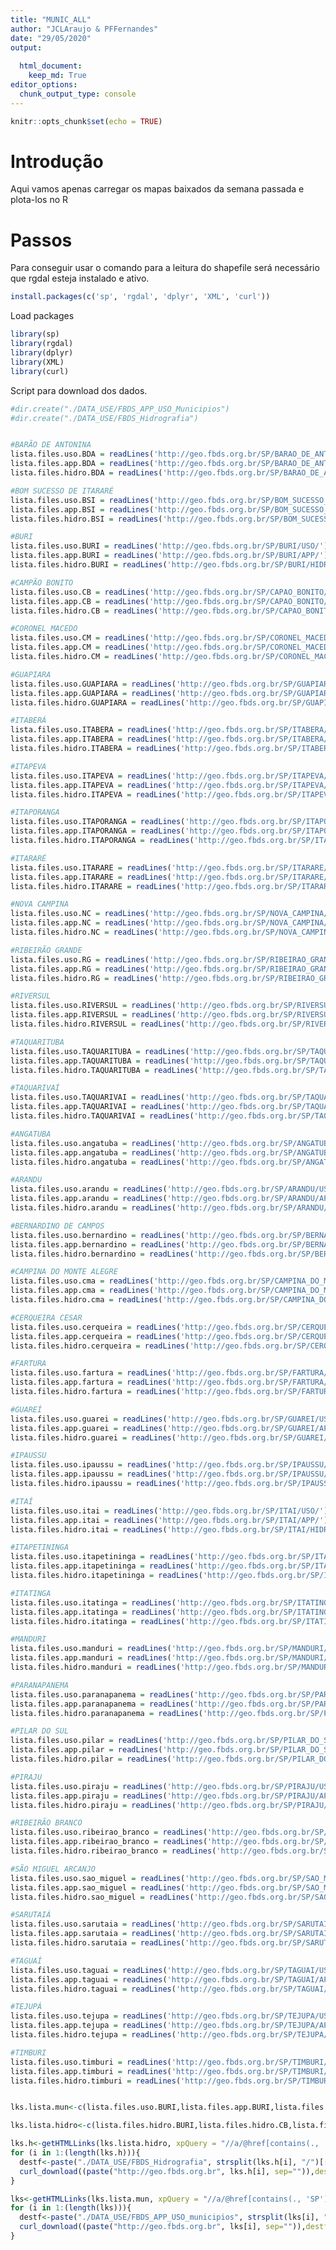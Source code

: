 ```yaml
---
title: "MUNIC_ALL"
author: "JCLAraujo & PFFernandes"
date: "29/05/2020"
output: 
  
  html_document:
    keep_md: True
editor_options: 
  chunk_output_type: console
---
```

```r
knitr::opts_chunk$set(echo = TRUE)
```

# Introdução
Aqui vamos apenas carregar os mapas baixados da semana passada e plota-los no R

# Passos
Para conseguir usar o comando para a leitura do shapefile será necessário que rgdal esteja instalado e ativo.
```r
install.packages(c('sp', 'rgdal', 'dplyr', 'XML', 'curl'))
```

Load packages
```r

library(sp)
library(rgdal)
library(dplyr)
library(XML)
library(curl)
```

Script para download dos dados.
```r
#dir.create("./DATA_USE/FBDS_APP_USO_Municipios")
#dir.create("./DATA_USE/FBDS_Hidrografia")


#BARÃO DE ANTONINA
lista.files.uso.BDA = readLines('http://geo.fbds.org.br/SP/BARAO_DE_ANTONINA/USO/')
lista.files.app.BDA = readLines('http://geo.fbds.org.br/SP/BARAO_DE_ANTONINA/APP/')
lista.files.hidro.BDA = readLines('http://geo.fbds.org.br/SP/BARAO_DE_ANTONINA/HIDROGRAFIA/')

#BOM SUCESSO DE ITARARÉ
lista.files.uso.BSI = readLines('http://geo.fbds.org.br/SP/BOM_SUCESSO_DE_ITARARE/USO/')
lista.files.app.BSI = readLines('http://geo.fbds.org.br/SP/BOM_SUCESSO_DE_ITARARE/APP/')
lista.files.hidro.BSI = readLines('http://geo.fbds.org.br/SP/BOM_SUCESSO_DE_ITARARE/HIDROGRAFIA/')

#BURI
lista.files.uso.BURI = readLines('http://geo.fbds.org.br/SP/BURI/USO/')
lista.files.app.BURI = readLines('http://geo.fbds.org.br/SP/BURI/APP/')
lista.files.hidro.BURI = readLines('http://geo.fbds.org.br/SP/BURI/HIDROGRAFIA/')

#CAMPÃO BONITO
lista.files.uso.CB = readLines('http://geo.fbds.org.br/SP/CAPAO_BONITO/USO/')
lista.files.app.CB = readLines('http://geo.fbds.org.br/SP/CAPAO_BONITO/APP/')
lista.files.hidro.CB = readLines('http://geo.fbds.org.br/SP/CAPAO_BONITO/HIDROGRAFIA/')

#CORONEL MACEDO
lista.files.uso.CM = readLines('http://geo.fbds.org.br/SP/CORONEL_MACEDO/USO/')
lista.files.app.CM = readLines('http://geo.fbds.org.br/SP/CORONEL_MACEDO/APP/')
lista.files.hidro.CM = readLines('http://geo.fbds.org.br/SP/CORONEL_MACEDO/HIDROGRAFIA/')

#GUAPIARA
lista.files.uso.GUAPIARA = readLines('http://geo.fbds.org.br/SP/GUAPIARA/USO/')
lista.files.app.GUAPIARA = readLines('http://geo.fbds.org.br/SP/GUAPIARA/APP/')
lista.files.hidro.GUAPIARA = readLines('http://geo.fbds.org.br/SP/GUAPIARA/HIDROGRAFIA/')

#ITABERÁ
lista.files.uso.ITABERA = readLines('http://geo.fbds.org.br/SP/ITABERA/USO/')
lista.files.app.ITABERA = readLines('http://geo.fbds.org.br/SP/ITABERA/APP/')
lista.files.hidro.ITABERA = readLines('http://geo.fbds.org.br/SP/ITABERA/HIDROGRAFIA/')

#ITAPEVA
lista.files.uso.ITAPEVA = readLines('http://geo.fbds.org.br/SP/ITAPEVA/USO/')
lista.files.app.ITAPEVA = readLines('http://geo.fbds.org.br/SP/ITAPEVA/APP/')
lista.files.hidro.ITAPEVA = readLines('http://geo.fbds.org.br/SP/ITAPEVA/HIDROGRAFIA/')

#ITAPORANGA
lista.files.uso.ITAPORANGA = readLines('http://geo.fbds.org.br/SP/ITAPORANGA/USO/')
lista.files.app.ITAPORANGA = readLines('http://geo.fbds.org.br/SP/ITAPORANGA/APP/')
lista.files.hidro.ITAPORANGA = readLines('http://geo.fbds.org.br/SP/ITAPORANGA/HIDROGRAFIA/')

#ITARARÉ
lista.files.uso.ITARARE = readLines('http://geo.fbds.org.br/SP/ITARARE/USO/')
lista.files.app.ITARARE = readLines('http://geo.fbds.org.br/SP/ITARARE/APP/')
lista.files.hidro.ITARARE = readLines('http://geo.fbds.org.br/SP/ITARARE/HIDROGRAFIA/')

#NOVA CAMPINA
lista.files.uso.NC = readLines('http://geo.fbds.org.br/SP/NOVA_CAMPINA/USO/')
lista.files.app.NC = readLines('http://geo.fbds.org.br/SP/NOVA_CAMPINA/APP/')
lista.files.hidro.NC = readLines('http://geo.fbds.org.br/SP/NOVA_CAMPINA/HIDROGRAFIA/')

#RIBEIRÃO GRANDE
lista.files.uso.RG = readLines('http://geo.fbds.org.br/SP/RIBEIRAO_GRANDE/USO/')
lista.files.app.RG = readLines('http://geo.fbds.org.br/SP/RIBEIRAO_GRANDE/APP/')
lista.files.hidro.RG = readLines('http://geo.fbds.org.br/SP/RIBEIRAO_GRANDE/HIDROGRAFIA/')

#RIVERSUL
lista.files.uso.RIVERSUL = readLines('http://geo.fbds.org.br/SP/RIVERSUL/USO/')
lista.files.app.RIVERSUL = readLines('http://geo.fbds.org.br/SP/RIVERSUL/APP/')
lista.files.hidro.RIVERSUL = readLines('http://geo.fbds.org.br/SP/RIVERSUL/HIDROGRAFIA/')

#TAQUARITUBA
lista.files.uso.TAQUARITUBA = readLines('http://geo.fbds.org.br/SP/TAQUARITUBA/USO/')
lista.files.app.TAQUARITUBA = readLines('http://geo.fbds.org.br/SP/TAQUARITUBA/APP/')
lista.files.hidro.TAQUARITUBA = readLines('http://geo.fbds.org.br/SP/TAQUARITUBA/HIDROGRAFIA/')

#TAQUARIVAÍ
lista.files.uso.TAQUARIVAI = readLines('http://geo.fbds.org.br/SP/TAQUARIVAI/USO/')
lista.files.app.TAQUARIVAI = readLines('http://geo.fbds.org.br/SP/TAQUARIVAI/APP/')
lista.files.hidro.TAQUARIVAI = readLines('http://geo.fbds.org.br/SP/TAQUARIVAI/HIDROGRAFIA/')

#ANGATUBA
lista.files.uso.angatuba = readLines('http://geo.fbds.org.br/SP/ANGATUBA/USO/')
lista.files.app.angatuba = readLines('http://geo.fbds.org.br/SP/ANGATUBA/APP/')
lista.files.hidro.angatuba = readLines('http://geo.fbds.org.br/SP/ANGATUBA/HIDROGRAFIA/')

#ARANDU
lista.files.uso.arandu = readLines('http://geo.fbds.org.br/SP/ARANDU/USO/')
lista.files.app.arandu = readLines('http://geo.fbds.org.br/SP/ARANDU/APP/')
lista.files.hidro.arandu = readLines('http://geo.fbds.org.br/SP/ARANDU/HIDROGRAFIA/')

#BERNARDINO DE CAMPOS
lista.files.uso.bernardino = readLines('http://geo.fbds.org.br/SP/BERNARDINO_DE_CAMPOS/USO/')
lista.files.app.bernardino = readLines('http://geo.fbds.org.br/SP/BERNARDINO_DE_CAMPOS/APP/')
lista.files.hidro.bernardino = readLines('http://geo.fbds.org.br/SP/BERNARDINO_DE_CAMPOS/HIDROGRAFIA/')

#CAMPINA DO MONTE ALEGRE
lista.files.uso.cma = readLines('http://geo.fbds.org.br/SP/CAMPINA_DO_MONTE_ALEGRE/USO/')
lista.files.app.cma = readLines('http://geo.fbds.org.br/SP/CAMPINA_DO_MONTE_ALEGRE/APP/')
lista.files.hidro.cma = readLines('http://geo.fbds.org.br/SP/CAMPINA_DO_MONTE_ALEGRE/HIDROGRAFIA/')

#CERQUEIRA CESAR
lista.files.uso.cerqueira = readLines('http://geo.fbds.org.br/SP/CERQUEIRA_CESAR/USO/')
lista.files.app.cerqueira = readLines('http://geo.fbds.org.br/SP/CERQUEIRA_CESAR/APP/')
lista.files.hidro.cerqueira = readLines('http://geo.fbds.org.br/SP/CERQUEIRA_CESAR/HIDROGRAFIA/')

#FARTURA
lista.files.uso.fartura = readLines('http://geo.fbds.org.br/SP/FARTURA/USO/')
lista.files.app.fartura = readLines('http://geo.fbds.org.br/SP/FARTURA/APP/')
lista.files.hidro.fartura = readLines('http://geo.fbds.org.br/SP/FARTURA/HIDROGRAFIA/')

#GUAREÍ
lista.files.uso.guarei = readLines('http://geo.fbds.org.br/SP/GUAREI/USO/')
lista.files.app.guarei = readLines('http://geo.fbds.org.br/SP/GUAREI/APP/')
lista.files.hidro.guarei = readLines('http://geo.fbds.org.br/SP/GUAREI/HIDROGRAFIA/')

#IPAUSSU
lista.files.uso.ipaussu = readLines('http://geo.fbds.org.br/SP/IPAUSSU/USO/')
lista.files.app.ipaussu = readLines('http://geo.fbds.org.br/SP/IPAUSSU/APP/')
lista.files.hidro.ipaussu = readLines('http://geo.fbds.org.br/SP/IPAUSSU/HIDROGRAFIA/')

#ITAÍ
lista.files.uso.itai = readLines('http://geo.fbds.org.br/SP/ITAI/USO/')
lista.files.app.itai = readLines('http://geo.fbds.org.br/SP/ITAI/APP/')
lista.files.hidro.itai = readLines('http://geo.fbds.org.br/SP/ITAI/HIDROGRAFIA/')

#ITAPETININGA
lista.files.uso.itapetininga = readLines('http://geo.fbds.org.br/SP/ITAPETININGA/USO/')
lista.files.app.itapetininga = readLines('http://geo.fbds.org.br/SP/ITAPETININGA/APP/')
lista.files.hidro.itapetininga = readLines('http://geo.fbds.org.br/SP/ITAPETININGA/HIDROGRAFIA/')

#ITATINGA
lista.files.uso.itatinga = readLines('http://geo.fbds.org.br/SP/ITATINGA/USO/')
lista.files.app.itatinga = readLines('http://geo.fbds.org.br/SP/ITATINGA/APP/')
lista.files.hidro.itatinga = readLines('http://geo.fbds.org.br/SP/ITATINGA/HIDROGRAFIA/')

#MANDURI
lista.files.uso.manduri = readLines('http://geo.fbds.org.br/SP/MANDURI/USO/')
lista.files.app.manduri = readLines('http://geo.fbds.org.br/SP/MANDURI/APP/')
lista.files.hidro.manduri = readLines('http://geo.fbds.org.br/SP/MANDURI/HIDROGRAFIA/')

#PARANAPANEMA
lista.files.uso.paranapanema = readLines('http://geo.fbds.org.br/SP/PARANAPANEMA/USO/')
lista.files.app.paranapanema = readLines('http://geo.fbds.org.br/SP/PARANAPANEMA/APP/')
lista.files.hidro.paranapanema = readLines('http://geo.fbds.org.br/SP/PARANAPANEMA/HIDROGRAFIA/')

#PILAR DO SUL
lista.files.uso.pilar = readLines('http://geo.fbds.org.br/SP/PILAR_DO_SUL/USO/')
lista.files.app.pilar = readLines('http://geo.fbds.org.br/SP/PILAR_DO_SUL/APP/')
lista.files.hidro.pilar = readLines('http://geo.fbds.org.br/SP/PILAR_DO_SUL/HIDROGRAFIA/')

#PIRAJU
lista.files.uso.piraju = readLines('http://geo.fbds.org.br/SP/PIRAJU/USO/')
lista.files.app.piraju = readLines('http://geo.fbds.org.br/SP/PIRAJU/APP/')
lista.files.hidro.piraju = readLines('http://geo.fbds.org.br/SP/PIRAJU/HIDROGRAFIA/')

#RIBEIRÃO BRANCO
lista.files.uso.ribeirao_branco = readLines('http://geo.fbds.org.br/SP/RIBEIRAO_BRANCO/USO/')
lista.files.app.ribeirao_branco = readLines('http://geo.fbds.org.br/SP/RIBEIRAO_BRANCO/APP/')
lista.files.hidro.ribeirao_branco = readLines('http://geo.fbds.org.br/SP/RIBEIRAO_BRANCO/HIDROGRAFIA/')

#SÃO MIGUEL ARCANJO
lista.files.uso.sao_miguel = readLines('http://geo.fbds.org.br/SP/SAO_MIGUEL_ARCANJO/USO/')
lista.files.app.sao_miguel = readLines('http://geo.fbds.org.br/SP/SAO_MIGUEL_ARCANJO/APP/')
lista.files.hidro.sao_miguel = readLines('http://geo.fbds.org.br/SP/SAO_MIGUEL_ARCANJO/HIDROGRAFIA/')

#SARUTAIÁ
lista.files.uso.sarutaia = readLines('http://geo.fbds.org.br/SP/SARUTAIA/USO/')
lista.files.app.sarutaia = readLines('http://geo.fbds.org.br/SP/SARUTAIA/APP/')
lista.files.hidro.sarutaia = readLines('http://geo.fbds.org.br/SP/SARUTAIA/HIDROGRAFIA/')

#TAGUAÍ
lista.files.uso.taguai = readLines('http://geo.fbds.org.br/SP/TAGUAI/USO/')
lista.files.app.taguai = readLines('http://geo.fbds.org.br/SP/TAGUAI/APP/')
lista.files.hidro.taguai = readLines('http://geo.fbds.org.br/SP/TAGUAI/HIDROGRAFIA/')

#TEJUPÁ
lista.files.uso.tejupa = readLines('http://geo.fbds.org.br/SP/TEJUPA/USO/')
lista.files.app.tejupa = readLines('http://geo.fbds.org.br/SP/TEJUPA/APP/')
lista.files.hidro.tejupa = readLines('http://geo.fbds.org.br/SP/TEJUPA/HIDROGRAFIA/')

#TIMBURI
lista.files.uso.timburi = readLines('http://geo.fbds.org.br/SP/TIMBURI/USO/')
lista.files.app.timburi = readLines('http://geo.fbds.org.br/SP/TIMBURI/APP/')
lista.files.hidro.timburi = readLines('http://geo.fbds.org.br/SP/TIMBURI/HIDROGRAFIA/')


lks.lista.mun<-c(lista.files.uso.BURI,lista.files.app.BURI,lista.files.uso.CB,lista.files.app.CB,lista.files.uso.BDA,lista.files.app.BDA,lista.files.uso.BSI,lista.files.app.BSI,lista.files.uso.CM,lista.files.app.CM,lista.files.uso.GUAPIARA,lista.files.app.GUAPIARA,lista.files.uso.ITABERA,lista.files.app.ITABERA,lista.files.uso.ITAPEVA,lista.files.app.ITAPEVA,lista.files.uso.ITAPORANGA,lista.files.app.ITAPORANGA,lista.files.uso.ITARARE,lista.files.app.ITARARE,lista.files.uso.NC,lista.files.app.NC,lista.files.uso.RG,lista.files.app.RG,lista.files.uso.RIVERSUL,lista.files.app.RIVERSUL,lista.files.uso.TAQUARITUBA,lista.files.app.TAQUARITUBA,lista.files.uso.TAQUARIVAI,lista.files.app.TAQUARIVAI,lista.files.uso.angatuba, lista.files.uso.arandu, lista.files.uso.bernardino, lista.files.uso.cma, lista.files.uso.cerqueira, lista.files.uso.fartura, lista.files.uso.guarei, lista.files.uso.ipaussu, lista.files.uso.itai, lista.files.uso.itapetininga, lista.files.uso.itatinga, lista.files.uso.manduri, lista.files.uso.paranapanema, lista.files.uso.pilar, lista.files.uso.piraju, lista.files.uso.ribeirao_branco, lista.files.uso.sao_miguel, lista.files.uso.sarutaia, lista.files.uso.taguai, lista.files.uso.tejupa, lista.files.uso.timburi, lista.files.app.angatuba, lista.files.app.arandu, lista.files.app.bernardino, lista.files.app.cma, lista.files.app.cerqueira, lista.files.app.fartura, lista.files.app.guarei, lista.files.app.ipaussu, lista.files.app.itai, lista.files.app.itapetininga, lista.files.app.itatinga, lista.files.app.manduri, lista.files.app.paranapanema, lista.files.app.pilar, lista.files.app.piraju, lista.files.app.ribeirao_branco, lista.files.app.sao_miguel, lista.files.app.sarutaia, lista.files.app.taguai, lista.files.app.tejupa, lista.files.app.timburi)

lks.lista.hidro<-c(lista.files.hidro.BURI,lista.files.hidro.CB,lista.files.hidro.BDA,lista.files.hidro.BSI,lista.files.hidro.CM,lista.files.hidro.GUAPIARA,lista.files.hidro.ITABERA,lista.files.hidro.ITAPEVA,lista.files.hidro.ITAPORANGA,lista.files.hidro.ITARARE,lista.files.hidro.NC,lista.files.hidro.RG,lista.files.hidro.RIVERSUL,lista.files.hidro.TAQUARITUBA,lista.files.hidro.TAQUARIVAI, lista.files.hidro.angatuba, lista.files.hidro.arandu, lista.files.hidro.bernardino, lista.files.hidro.cma, lista.files.hidro.cerqueira, lista.files.hidro.fartura, lista.files.hidro.guarei, lista.files.hidro.ipaussu, lista.files.hidro.itai, lista.files.hidro.itapetininga, lista.files.hidro.itatinga, lista.files.hidro.manduri, lista.files.hidro.paranapanema, lista.files.hidro.pilar, lista.files.hidro.piraju, lista.files.hidro.ribeirao_branco, lista.files.hidro.sao_miguel, lista.files.hidro.sarutaia, lista.files.hidro.taguai, lista.files.hidro.tejupa, lista.files.hidro.timburi)

lks.h<-getHTMLLinks(lks.lista.hidro, xpQuery = "//a/@href[contains(., 'SP')]")
for (i in 1:(length(lks.h))){
  destf<-paste("./DATA_USE/FBDS_Hidrografia", strsplit(lks.h[i], "/")[[1]][5], sep="/")
  curl_download((paste("http://geo.fbds.org.br", lks.h[i], sep="")),destfile = destf)
}

lks<-getHTMLLinks(lks.lista.mun, xpQuery = "//a/@href[contains(., 'SP')]")
for (i in 1:(length(lks))){
  destf<-paste("./DATA_USE/FBDS_APP_USO_municipios", strsplit(lks[i], "/")[[1]][5], sep="/")
  curl_download((paste("http://geo.fbds.org.br", lks[i], sep="")),destfile = destf)
}
```




